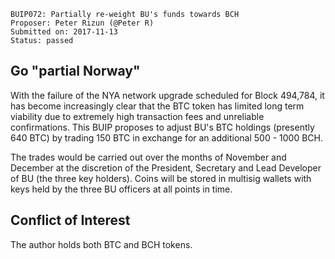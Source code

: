<pre>
BUIP072: Partially re-weight BU's funds towards BCH
Proposer: Peter Rizun (@Peter R)
Submitted on: 2017-11-13
Status: passed
</pre>

==Go "partial Norway"==

With the failure of the NYA network upgrade scheduled for Block 494,784, it has become increasingly clear that the BTC token has limited long term viability due to extremely high transaction fees and unreliable confirmations. This BUIP proposes to adjust BU's BTC holdings (presently 640 BTC) by trading 150 BTC in exchange for an additional 500 - 1000 BCH.

The trades would be carried out over the months of November and December at the discretion of the President, Secretary and Lead Developer of BU (the three key holders). Coins will be stored in multisig wallets with keys held by the three BU officers at all points in time.

==Conflict of Interest==

The author holds both BTC and BCH tokens.
